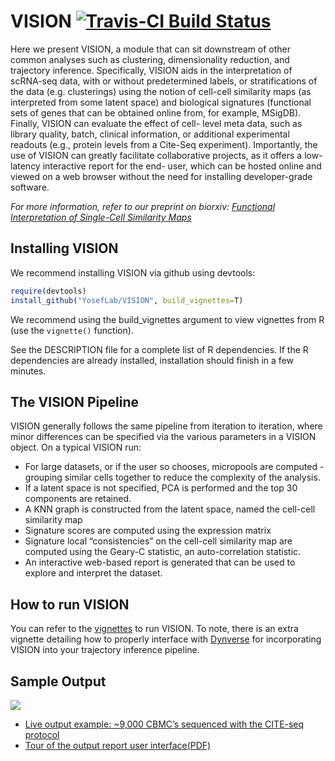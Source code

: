 VISION [![Travis-CI Build Status](https://travis-ci.org/YosefLab/VISION.svg?branch=master)](https://travis-ci.org/YosefLab/VISION)
===========
Here we present VISION, a module that can sit downstream of other common analyses such as clustering, dimensionality reduction, and trajectory inference. Specifically, VISION aids in the interpretation of scRNA-seq data, with or without predetermined labels, or stratifications of the data (e.g. clusterings) using the notion of cell-cell similarity maps (as interpreted from some latent space) and biological signatures (functional sets of genes that can be obtained online from, for example, MSigDB). Finally, VISION can evaluate the effect of cell- level meta data, such as library quality, batch, clinical information, or additional experimental readouts (e.g., protein levels from a Cite-Seq experiment). Importantly, the use of VISION can greatly facilitate collaborative projects, as it offers a low- latency interactive report for the end- user, which can be hosted online and viewed on a web browser without the need for installing developer-grade software.

_For more information, refer to our preprint on biorxiv: [Functional Interpretation of Single-Cell Similarity Maps
](https://www.biorxiv.org/content/early/2018/08/29/403055)_

Installing VISION
-----------------------

We recommend installing VISION via github using devtools:

```r
require(devtools)
install_github("YosefLab/VISION", build_vignettes=T)
```

We recommend using the build_vignettes argument to view vignettes from R (use the `vignette()` function). 

See the DESCRIPTION file for a complete list of R dependencies.  If the R dependencies are already installed, installation should finish in a few minutes.

The VISION Pipeline
-----------------------
VISION generally follows the same pipeline from iteration to iteration, where minor differences can be specified via the various parameters in a VISION object. On a typical VISION run:

- For large datasets, or if the user so chooses, micropools are computed - grouping similar cells together to reduce the complexity of the analysis.
- If a latent space is not specified, PCA is performed and the top 30 components are retained.
- A KNN graph is constructed from the latent space, named the cell-cell similarity map
- Signature scores are computed using the expression matrix
- Signature local “consistencies” on the cell-cell similarity map are computed using the Geary-C statistic, an auto-correlation statistic.
- An interactive web-based report is generated that can be used to explore and interpret the dataset.

How to run VISION
-----------------------

You can refer to the [vignettes](/vignettes) to run VISION. To note, there is an extra vignette detailing how
to properly interface with [Dynverse](https://github.com/dynverse) for incorporating VISION into your
trajectory inference pipeline.

Sample Output
-------------
![](docs/example_report.png)

- [Live output example: ~9,000 CBMC's sequenced with the CITE-seq protocol](http://s124.millennium.berkeley.edu:7703/)
- [Tour of the output report user interface(PDF)](https://github.com/YosefLab/VISION/raw/master/docs/VISION_Report_Manual.pdf)
